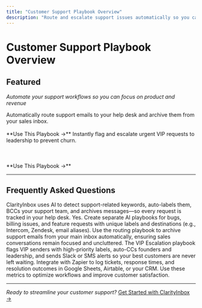 ```yaml
---
title: "Customer Support Playbook Overview"
description: "Route and escalate support issues automatically so you can focus on growing your business."
---
```


# Customer Support Playbook Overview

## Featured

_Automate your support workflows so you can focus on product and revenue_

<CardGroup cols={2}>
  <Card title="🛠️ Customer Support Routing" icon="star" href="/playbooks/customer-support/customer-routing">
    Automatically route support emails to your help desk and archive them from your sales inbox.  
    <br></br>
    **Use This Playbook →**
  </Card>
  <Card title="🏆 VIP Escalation Playbook" icon="star" href="/playbooks/customer-support/vip-escalation">
    Instantly flag and escalate urgent VIP requests to leadership to prevent churn.  
    <br></br>
    <br></br>
    **Use This Playbook →**
  </Card>
</CardGroup>

---

## Frequently Asked Questions

<Accordion title="How do I ensure support tickets never slip through the cracks?">
  ClarityInbox uses AI to detect support-related keywords, auto-labels them, BCCs your support team, and archives messages—so every request is tracked in your help desk.
</Accordion>

<Accordion title="Can I customize routing rules for different support channels?">
  Yes. Create separate AI playbooks for bugs, billing issues, and feature requests with unique labels and destinations (e.g., Intercom, Zendesk, email aliases).
</Accordion>

<Accordion title="How do I keep my sales inbox free from support noise?">
  Use the routing playbook to archive support emails from your main inbox automatically, ensuring sales conversations remain focused and uncluttered.
</Accordion>

<Accordion title="What if a VIP customer needs immediate attention?">
  The VIP Escalation playbook flags VIP senders with high-priority labels, auto-CCs founders and leadership, and sends Slack or SMS alerts so your best customers are never left waiting.
</Accordion>

<Accordion title="How can I measure support performance and satisfaction?">
  Integrate with Zapier to log tickets, response times, and resolution outcomes in Google Sheets, Airtable, or your CRM. Use these metrics to optimize workflows and improve customer satisfaction.
</Accordion>

---

_Ready to streamline your customer support?_ [Get Started with ClarityInbox →](https://clarityinbox.com/dashboard)
